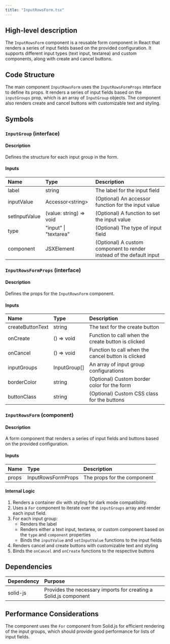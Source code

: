 ```yaml
---
title: "InputRowsForm.tsx"
---
```


## High-level description
The `InputRowsForm` component is a reusable form component in React that renders a series of input fields based on the provided configuration. It supports different input types (text input, textarea) and custom components, along with create and cancel buttons.

## Code Structure
The main component `InputRowsForm` uses the `InputRowsFormProps` interface to define its props. It renders a series of input fields based on the `inputGroups` prop, which is an array of `InputGroup` objects. The component also renders create and cancel buttons with customizable text and styling.

## Symbols

### `InputGroup` (interface)
#### Description
Defines the structure for each input group in the form.

#### Inputs
| Name | Type | Description |
|:-----|:-----|:------------|
| label | string | The label for the input field |
| inputValue | Accessor&lt;string&gt; | (Optional) An accessor function for the input value |
| setInputValue | (value: string) =&gt; void | (Optional) A function to set the input value |
| type | "input" \| "textarea" | (Optional) The type of input field |
| component | JSXElement | (Optional) A custom component to render instead of the default input |

### `InputRowsFormProps` (interface)
#### Description
Defines the props for the `InputRowsForm` component.

#### Inputs
| Name | Type | Description |
|:-----|:-----|:------------|
| createButtonText | string | The text for the create button |
| onCreate | () =&gt; void | Function to call when the create button is clicked |
| onCancel | () =&gt; void | Function to call when the cancel button is clicked |
| inputGroups | InputGroup[] | An array of input group configurations |
| borderColor | string | (Optional) Custom border color for the form |
| buttonClass | string | (Optional) Custom CSS class for the buttons |

### `InputRowsForm` (component)
#### Description
A form component that renders a series of input fields and buttons based on the provided configuration.

#### Inputs
| Name | Type | Description |
|:-----|:-----|:------------|
| props | InputRowsFormProps | The props for the component |

#### Internal Logic
1. Renders a container div with styling for dark mode compatibility.
2. Uses a `For` component to iterate over the `inputGroups` array and render each input field.
3. For each input group:
   - Renders the label
   - Renders either a text input, textarea, or custom component based on the `type` and `component` properties
   - Binds the `inputValue` and `setInputValue` functions to the input fields
4. Renders cancel and create buttons with customizable text and styling
5. Binds the `onCancel` and `onCreate` functions to the respective buttons

## Dependencies
| Dependency | Purpose |
|:-----------|:--------|
| solid-js | Provides the necessary imports for creating a Solid.js component |

## Performance Considerations
The component uses the `For` component from Solid.js for efficient rendering of the input groups, which should provide good performance for lists of input fields.